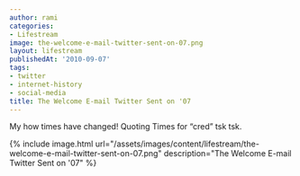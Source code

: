 ```yaml
---
author: rami
categories:
- Lifestream
image: the-welcome-e-mail-twitter-sent-on-07.png
layout: lifestream
publishedAt: '2010-09-07'
tags:
- twitter
- internet-history
- social-media
title: The Welcome E-mail Twitter Sent on '07
---
```


My how times have changed! Quoting Times for “cred” tsk tsk.

{% include image.html url="/assets/images/content/lifestream/the-welcome-e-mail-twitter-sent-on-07.png" description="The Welcome E-mail Twitter Sent on '07" %}